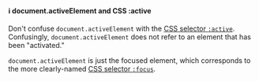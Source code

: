 #### ℹ️ document.activeElement and CSS :active

Don't confuse `document.activeElement` with the [CSS selector `:active`](https://developer.mozilla.org/en-US/docs/Web/CSS/:active). Confusingly, `document.activeElement` does not refer to an element that has been "activated."

`document.activeElement` is just the focused element, which corresponds to the more clearly-named [CSS selector `:focus`](https://developer.mozilla.org/en-US/docs/Web/CSS/:focus).
